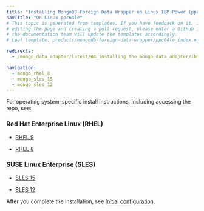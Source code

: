 ```yaml
---
title: "Installing MongoDB Foreign Data Wrapper on Linux IBM Power (ppc64le)"
navTitle: "On Linux ppc64le"
# This topic is generated from templates. If you have feedback on it, instead of
# editing the page and creating a pull request, please enter a GitHub issue and
# the documentation team will update the templates accordingly.
# Leaf template: products/mongodb-foreign-data-wrapper/ppc64le_index.njk

redirects:
  - /mongo_data_adapter/latest/04_installing_the_mongo_data_adapter/ibm_power_ppc64le/

navigation:
  - mongo_rhel_8
  - mongo_sles_15
  - mongo_sles_12
---
```


For operating system-specific install instructions, including accessing the repo, see:

### Red Hat Enterprise Linux (RHEL)

- [RHEL 9](mongo_rhel_9)

- [RHEL 8](mongo_rhel_8)

### SUSE Linux Enterprise (SLES)

- [SLES 15](mongo_sles_15)

- [SLES 12](mongo_sles_12)

After you complete the installation, see [Initial configuration](../../configuring).
